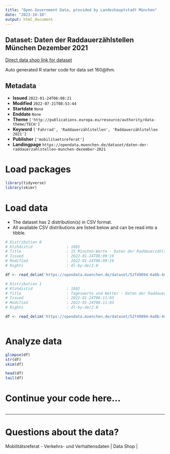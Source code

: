 ```yaml
---
title: "Open Government Data, provided by Landeshauptstadt München"
date: "2023-10-10"
output: html_document
---
```


## Dataset: Daten der Raddauerzählstellen München Dezember 2021

[Direct data shop link for dataset](https://opendata.muenchen.de/dataset/daten-der-raddauerzahlstellen-munchen-dezember-2021)

Auto generated R starter code for data set 160@lhm.

## Metadata

- **Issued** `2022-01-24T06:08:21`
- **Modified** `2022-07-21T08:53:44`
- **Startdate** `None`
- **Enddate** `None`
- **Theme** `['http://publications.europa.eu/resource/authority/data-theme/TECH']`
- **Keyword** `['Fahrrad', 'Raddauerzählstellen', 'Raddauerzählstellen 2021']`
- **Publisher** `['mobilitaetsreferat']`
- **Landingpage** `https://opendata.muenchen.de/dataset/daten-der-raddauerzahlstellen-munchen-dezember-2021`


# Load packages

```r

library(tidyverse)
library(skimr)

```

# Load data

-   The dataset has 2 distribution(s) in CSV format.
-   All available CSV distributions are listed below and can be read into a tibble.

```r

# Distribution 0
# Ktzhdistid               : 1601
# Title                    : 15 Minuten-Werte - Daten der Raddauerzählstellen München Dezember 2021
# Issued                   : 2022-01-24T06:09:19
# Modified                 : 2022-01-24T06:09:19
# Rights                   : dl-by-de/2.0

df <- read_delim('https://opendata.muenchen.de/dataset/52f49094-6a0b-4db8-88a8-83d0764bb963/resource/43e5cbff-ee71-4999-87fc-33fc89d5a18f/download/rad_2021_12_15min.csv')

# Distribution 1
# Ktzhdistid               : 1602
# Title                    : Tageswerte und Wetter - Daten der Raddauerzählstellen München Dezember 2021
# Issued                   : 2022-01-24T06:11:03
# Modified                 : 2022-01-24T06:11:03
# Rights                   : dl-by-de/2.0

df <- read_delim('https://opendata.muenchen.de/dataset/52f49094-6a0b-4db8-88a8-83d0764bb963/resource/d59c8486-ce97-4516-96f6-7e816eea5eb9/download/rad_2021_12_tage.csv')



```

# Analyze data

```r

glimpse(df)
str(df)
skim(df)

head(df)
tail(df)

```

# Continue your code here...

```r

```

------------------------------------------------------------------------

# Questions about the data?

Mobilitätsreferat - Verkehrs- und Verhaltensdaten | Data Shop | 
